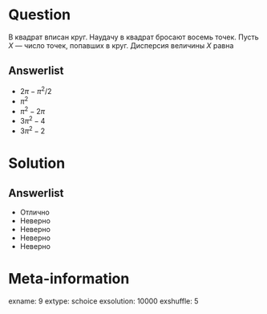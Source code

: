 Question
========
В квадрат вписан круг. Наудачу в квадрат бросают восемь точек. Пусть $X$ — число точек, попавших в круг. Дисперсия величины $X$ равна     

Answerlist
----------
*  $2\pi - \pi^2 / 2$
*  $\pi^2$
*  $\pi^2 - 2 \pi$
*  $3\pi^2 - 4$
*  $3\pi^2 - 2$


Solution
========

Answerlist
----------
*  Отлично
*  Неверно
*  Неверно
*  Неверно
*  Неверно

Meta-information
================
exname: 9
extype: schoice
exsolution: 10000
exshuffle: 5
